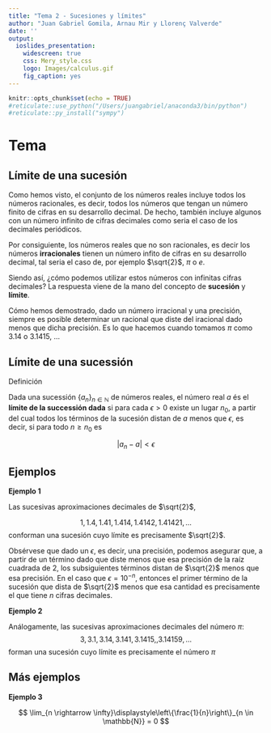 ```yaml
---
title: "Tema 2 - Sucesiones y límites"
author: "Juan Gabriel Gomila, Arnau Mir y Llorenç Valverde"
date: ''
output: 
  ioslides_presentation:
    widescreen: true
    css: Mery_style.css
    logo: Images/calculus.gif
    fig_caption: yes
---
```


```r
knitr::opts_chunk$set(echo = TRUE)
#reticulate::use_python("/Users/juangabriel/anaconda3/bin/python")
#reticulate::py_install("sympy")
```

# Tema

## Límite de una sucesión

Como hemos visto, el conjunto de los números reales incluye todos los números racionales, es decir, todos los números que tengan un número finito de cifras en su desarrollo decimal. De hecho, también incluye algunos con un número infinito de cifras decimales como seria el caso de los decimales periódicos.

Por consiguiente, los números reales que no son racionales, es decir los números **irracionales** tienen un número infito de cifras en su desarrollo decimal, tal seria el caso de, por ejemplo $\sqrt{2}$, $\pi$ o $e$.  

Siendo así, ¿cómo podemos utilizar estos números con infinitas cifras decimales? La respuesta viene de la mano del concepto de **sucesión** y **límite**. 

Cómo hemos demostrado, dado un número irracional y una precisión, siempre es posible determinar un racional que diste del iracional dado menos que dicha precisión. Es lo que hacemos cuando tomamos $\pi$ como $3.14$ o $3.1415$, $\ldots$

## Límite de una sucessión

<l class="definition">Definición</l>
 
Dada una sucessión $\{a_n\}_{n \in \mathbb{N}}$ de números reales, el número real $a$ és el **límite de la successión dada** si para cada $\epsilon > 0$ existe un lugar $n_0$, a partir del cual todos los términos de la sucesión distan de $a$ menos que $\epsilon$, es decir, si para todo $n \geq n_0$ es 

$$
|a_n -a|< \epsilon 
$$

## Ejemplos

<div class="example">

**Ejemplo 1**

Las sucesivas aproximaciones decimales de $\sqrt{2}$,

$$
1,1.4,1.41,1.414,1.4142,1.41421,\ldots
$$ 
conforman una sucesión cuyo límite es precisamente $\sqrt{2}$. 

Obsérvese que dado un $\epsilon$, es decir, una precisión, podemos asegurar que, a partir de un término dado que diste menos que esa precisión de la raíz cuadrada de 2, los subsiguientes términos distan de $\sqrt{2}$ menos que esa precisión. En el caso que $\epsilon= 10^{-n}$, entonces el primer término de la sucesión que dista de $\sqrt{2}$ menos que esa cantidad es precisamente el que tiene $n$ cifras decimales.

</div>

<div class="example">

**Ejemplo 2**

Análogamente, las sucesivas aproximaciones decimales del número $\pi$:
$$
3,3.1,3.14,3.141,3.1415,,3.14159, \ldots
$$
forman una sucesión cuyo límite es precisamente el número $\pi$

</div>

## Más ejemplos

<div class="example">

**Ejemplo 3**

$$
\lim_{n \rightarrow \infty}\displaystyle\left\{\frac{1}{n}\right\}_{n \in \mathbb{N}} = 0
$$
